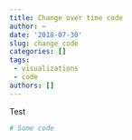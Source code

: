 ```yaml
---
title: Change over time code
author: ~
date: '2018-07-30'
slug: change_code
categories: []
tags: 
 - visualizations
 - code
authors: []
---
```


Test
```r
# Some code
```


